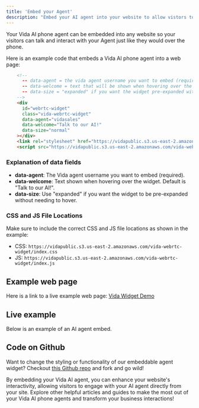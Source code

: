 ```yaml
---
title: 'Embed your Agent'
description: "Embed your AI agent into your website to allow vistors to talk to your agent from anywhere."
---
```



Your Vida AI phone agent can be embedded into any website so your visitors can talk and interact with your Agent just like they would over the phone. 

Here is an example code that embeds a Vida AI phone agent into a web page:

```html
	<!-- 
	  -- data-agent = the vida agent username you want to embed (required)
	  -- data-welcome = text that will be shown when hovering over the widget. Default: "Talk to our AI!"
	  -- data-size = "expanded" if you want the widget pre-expanded without needing hover
	-->
	<div 
	  id="webrtc-widget"
	  class="vida-webrtc-widget"
	  data-agent="vidasales"
	  data-welcome="Talk to our AI!"
	  data-size="normal"
	></div>
	<link rel="stylesheet" href="https://vidapublic.s3.us-east-2.amazonaws.com/vida-webrtc-widget/index.css">
	<script src="https://vidapublic.s3.us-east-2.amazonaws.com/vida-webrtc-widget/index.js"></script>
```

### Explanation of data fields

- **data-agent**: The Vida agent username you want to embed (required).
- **data-welcome**: Text shown when hovering over the widget. Default is "Talk to our AI!".
- **data-size**: Use "expanded" if you want the widget to be pre-expanded without needing to hover.

### CSS and JS File Locations

Make sure to include the correct CSS and JS file locations as shown in the example:

- CSS: `https://vidapublic.s3.us-east-2.amazonaws.com/vida-webrtc-widget/index.css`
- JS: `https://vidapublic.s3.us-east-2.amazonaws.com/vida-webrtc-widget/index.js`

## Example web page

Here is a link to a live example web page: [Vida Widget Demo](https://vidapublic.s3.us-east-2.amazonaws.com/vida-webrtc-widget/index.html)

## Live example

Below is an example of an AI agent embed.

<div id="webrtc-widget" class="vida-webrtc-widget" data-agent="ginkosushidemo" data-welcome="Try this agent!" data-size="normal"></div>

## Code on Github

Want to change the styling or functionality of our embeddable agent widget? Checkout [this Github repo](https://github.com/VIDA-Global/vida-webrtc-widget) and fork and go wild!


By embedding your Vida AI agent, you can enhance your website's interactivity, allowing visitors to engage with your AI agent directly from your site. Explore other helpful articles and guides to make the most out of your Vida AI phone agents and transform your business interactions!